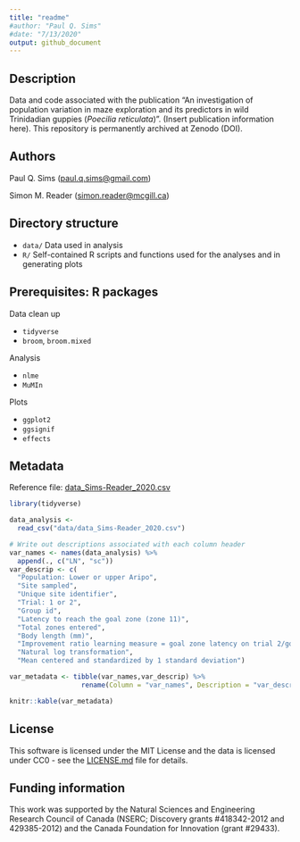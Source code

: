 ```yaml
---
title: "readme"
#author: "Paul Q. Sims"
#date: "7/13/2020"
output: github_document
---
```


## Description

Data and code associated with the publication “An investigation of population variation in maze exploration and its predictors in wild Trinidadian guppies (*Poecilia reticulata*)”. (Insert publication information here). This repository is permanently archived at Zenodo (DOI).

## Authors

Paul Q. Sims (<paul.q.sims@gmail.com>)

Simon M. Reader (<simon.reader@mcgill.ca>)

## Directory structure

* `data/` Data used in analysis
* `R/`    Self-contained R scripts and functions used for the analyses and in generating plots

## Prerequisites: R packages

Data clean up

* `tidyverse`
* `broom`, `broom.mixed`

Analysis

* `nlme`
* `MuMIn`

Plots

* `ggplot2`
* `ggsignif`
* `effects`

## Metadata

Reference file: [data_Sims-Reader_2020.csv](https://github.com/paulqsims/inno_pop/blob/master/data/data_Sims-Reader_2020.csv)

```r

library(tidyverse)

data_analysis <- 
  read_csv("data/data_Sims-Reader_2020.csv")

# Write out descriptions associated with each column header
var_names <- names(data_analysis) %>%
  append(., c("LN", "sc"))
var_descrip <- c(
  "Population: Lower or upper Aripo",
  "Site sampled",
  "Unique site identifier",
  "Trial: 1 or 2",
  "Group id",
  "Latency to reach the goal zone (zone 11)",
  "Total zones entered",
  "Body length (mm)",
  "Improvement ratio learning measure = goal zone latency on trial 2/goal zone latency on trial 1",
  "Natural log transformation",
  "Mean centered and standardized by 1 standard deviation")

var_metadata <- tibble(var_names,var_descrip) %>%
                  rename(Column = "var_names", Description = "var_descrip")

knitr::kable(var_metadata)
```

## License

This software is licensed under the MIT License and the data is licensed under CC0 - see the [LICENSE.md](https://github.com/paulqsims/inno_pop/blob/master/license.md) file for details.

## Funding information

This work was supported by the Natural Sciences and Engineering Research Council of Canada (NSERC; Discovery grants #418342-2012 and 429385-2012) and the Canada Foundation for Innovation (grant #29433).

